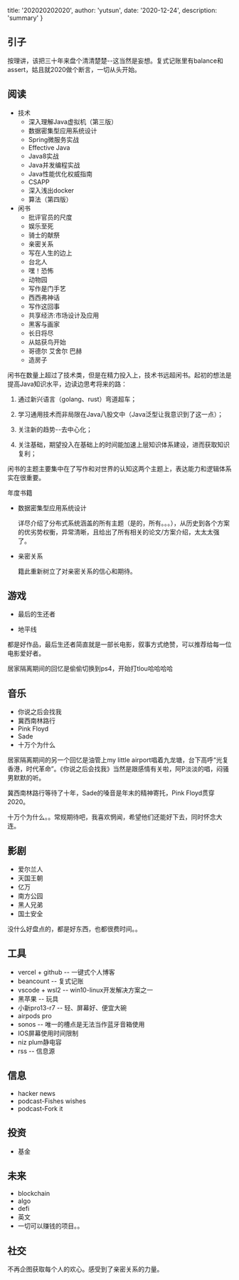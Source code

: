 
  title: '202020202020',
  author: 'yutsun',
  date: '2020-12-24',
  description: 'summary'
}


## 引子

按理讲，该把三十年来盘个清清楚楚--这当然是妄想。复式记账里有balance和assert，姑且就2020做个断言，一切从头开始。

## 阅读

- 技术
    - 深入理解Java虚拟机（第三版）
    - 数据密集型应用系统设计
    - Spring微服务实战
    - Effective Java
    - Java8实战
    - Java并发编程实战
    - Java性能优化权威指南
    - CSAPP
    - 深入浅出docker
    - 算法（第四版）
- 闲书
    - 批评官员的尺度
    - 娱乐至死
    - 骑士的献祭
    - 亲密关系
    - 写在人生的边上
    - 台北人
    - 嘿！恐怖
    - 动物园
    - 写作是门手艺
    - 西西弗神话
    - 写作这回事
    - 共享经济:市场设计及应用
    - 黑客与画家
    - 长日将尽
    - 从姑获鸟开始
    - 哥德尔 艾舍尔 巴赫
    - 造房子

闲书在数量上超过了技术类，但是在精力投入上，技术书远超闲书。起初的想法是提高Java知识水平，边读边思考将来的路：

1. 通过新兴语言（golang、rust）弯道超车；

2. 学习通用技术而非局限在Java八股文中（Java泛型让我意识到了这一点）；

3. 关注新的趋势--去中心化；

4. 关注基础，期望投入在基础上的时间能加速上层知识体系建设，进而获取知识复利；

闲书的主题主要集中在了写作和对世界的认知这两个主题上，表达能力和逻辑体系实在很重要。

年度书籍

+ 数据密集型应用系统设计

    详尽介绍了分布式系统涵盖的所有主题（是的，所有。。。），从历史到各个方案的优劣势权衡，异常清晰，且给出了所有相关的论文/方案介绍，太太太强了。

+ 亲密关系

    籍此重新树立了对亲密关系的信心和期待。

## 游戏

- 最后的生还者

- 地平线

都是好作品，最后生还者简直就是一部长电影，叙事方式绝赞，可以推荐给每一位电影爱好者。

居家隔离期间的回忆是偷偷切换到ps4，开始打tlou哈哈哈哈

## 音乐

- 你说之后会找我
- 冀西南林路行
- Pink Floyd
- Sade
- 十万个为什么

居家隔离期间的另一个回忆是油管上my little airport唱着九龙塘，台下高呼“光复香港，时代革命”。《你说之后会找我》当然是跟感情有关啦，阿P淡淡的唱，闷骚男默默的听。

冀西南林路行等待了十年，Sade的嗓音是年末的精神寄托，Pink Floyd贯穿2020。

十万个为什么。。常规期待吧，我喜欢惘闻，希望他们还能好下去，同时怀念大连。

## 影剧

- 爱尔兰人
- 天国王朝
- 亿万
- 南方公园
- 黑人兄弟
- 国土安全

没什么好盘点的，都是好东西，也都很费时间。。

## 工具

- vercel + github -- 一键式个人博客
- beancount -- 复式记账
- vscode + wsl2 -- win10-linux开发解决方案之一
- 黑苹果 -- 玩具
- 小新pro13-r7 -- 轻、屏幕好、便宜大碗
- airpods pro
- sonos -- 唯一的槽点是无法当作蓝牙音箱使用
- IOS屏幕使用时间限制
- niz plum静电容
- rss -- 信息源


## 信息

- hacker news
- podcast-Fishes wishes
- podcast-Fork it

## 投资

- 基金

## 未来

- blockchain
- algo
- defi
- 英文
- 一切可以赚钱的项目。。

## 社交

不再企图获取每个人的欢心。感受到了亲密关系的力量。
